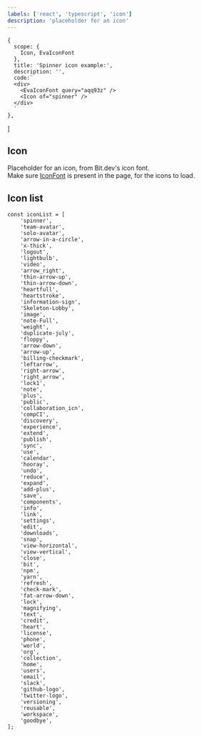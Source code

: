 ```yaml
---
labels: ['react', 'typescript', 'icon']
description: 'placeholder for an icon'
---
```


    {
      scope: {
        Icon, EvaIconFont
      },
      title: 'Spinner icon example:',
      description: '',
      code:`
      <div>
        <EvaIconFont query="aqq93z" />
        <Icon of="spinner" />
      </div>
      `
    },
]

## Icon

Placeholder for an icon, from Bit.dev's icon font.  
Make sure [IconFont](https://bit.dev/teambit/evangelist/theme/icon-font) is present in the page, for the icons to load.

## Icon list

```
const iconList = [
	'spinner',
	'team-avatar',
	'solo-avatar',
	'arrow-in-a-circle',
	'x-thick',
	'logout',
	'lightbulb',
	'video',
	'arrow_right',
	'thin-arrow-up',
	'thin-arrow-down',
	'heartfull',
	'heartstroke',
	'information-sign',
	'Skeleton-Lobby',
	'image',
	'note-Full',
	'weight',
	'duplicate-july',
	'floppy',
	'arrow-down',
	'arrow-up',
	'billing-checkmark',
	'leftarrow',
	'right-arrow',
	'right_arrow',
	'lock1',
	'note',
	'plus',
	'public',
	'collaboration_icn',
	'compCI',
	'discovery',
	'experience',
	'extend',
	'publish',
	'sync',
	'use',
	'calendar',
	'hooray',
	'undo',
	'reduce',
	'expand',
	'add-plus',
	'save',
	'components',
	'info',
	'link',
	'settings',
	'edit',
	'downloads',
	'snap',
	'view-horizontal',
	'view-vertical',
	'close',
	'bit',
	'npm',
	'yarn',
	'refresh',
	'check-mark',
	'fat-arrow-down',
	'lock',
	'magnifying',
	'text',
	'credit',
	'heart',
	'license',
	'phone',
	'world',
	'org',
	'collection',
	'home',
	'users',
	'email',
	'slack',
	'github-logo',
	'twitter-logo',
	'versioning',
	'reusable',
	'workspace',
	'goodbye',
];
```